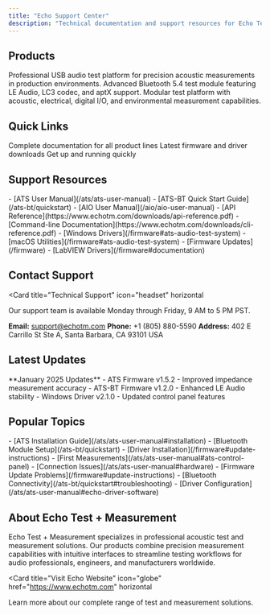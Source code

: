 ```yaml
---
title: "Echo Support Center"
description: "Technical documentation and support resources for Echo Test + Measurement products"
---
```


## Products

<Columns cols={3}>
  <Card
    title="ATS - Acoustic Test System"
    icon="waveform-lines"
    href="/ats"
    horizontal
  >
    Professional USB audio test platform for precision acoustic measurements in production environments.
  </Card>
  <Card
    title="ATS-BT Bluetooth Module"
    icon="bluetooth"
    href="/ats-bt"
    horizontal
  >
    Advanced Bluetooth 5.4 test module featuring LE Audio, LC3 codec, and aptX support.
  </Card>
  <Card
    title="AIO - Acoustic I/O Test System"
    icon="gauge-high"
    href="/aio"
    horizontal
  >
    Modular test platform with acoustic, electrical, digital I/O, and environmental measurement capabilities.
  </Card>
</Columns>

## Quick Links

<Columns cols={3}>
  <Card
    title="User Manuals"
    icon="book"
    href="/ats/ats-user-manual"
  >
    Complete documentation for all product lines
  </Card>
  <Card
    title="Firmware Updates"
    icon="download"
    href="/firmware"
  >
    Latest firmware and driver downloads
  </Card>
  <Card
    title="Quick Start Guides"
    icon="rocket"
    href="/ats-bt/quickstart"
  >
    Get up and running quickly
  </Card>
</Columns>

## Support Resources

<Columns cols={2}>
  <Card title="Technical Documentation">
    - [ATS User Manual](/ats/ats-user-manual)
    - [ATS-BT Quick Start Guide](/ats-bt/quickstart)
    - [AIO User Manual](/aio/aio-user-manual)
    - [API Reference](https://www.echotm.com/downloads/api-reference.pdf)
    - [Command-line Documentation](https://www.echotm.com/downloads/cli-reference.pdf)
  </Card>
  <Card title="Software & Downloads">
    - [Windows Drivers](/firmware#ats-audio-test-system)
    - [macOS Utilities](/firmware#ats-audio-test-system)
    - [Firmware Updates](/firmware)
    - [LabVIEW Drivers](/firmware#documentation)
  </Card>
</Columns>

## Contact Support

<Card
  title="Technical Support"
  icon="headset"
  horizontal
>
  Our support team is available Monday through Friday, 9 AM to 5 PM PST.

  **Email:** support@echotm.com
  **Phone:** +1 (805) 880-5590
  **Address:** 402 E Carrillo St Ste A, Santa Barbara, CA 93101 USA
</Card>

## Latest Updates

<Info>
**January 2025 Updates**
- ATS Firmware v1.5.2 - Improved impedance measurement accuracy
- ATS-BT Firmware v1.2.0 - Enhanced LE Audio stability
- Windows Driver v2.1.0 - Updated control panel features
</Info>

## Popular Topics

<Columns cols={2}>
  <Card title="Getting Started">
    - [ATS Installation Guide](/ats/ats-user-manual#installation)
    - [Bluetooth Module Setup](/ats-bt/quickstart)
    - [Driver Installation](/firmware#update-instructions)
    - [First Measurements](/ats/ats-user-manual#ats-control-panel)
  </Card>
  <Card title="Troubleshooting">
    - [Connection Issues](/ats/ats-user-manual#hardware)
    - [Firmware Update Problems](/firmware#update-instructions)
    - [Bluetooth Connectivity](/ats-bt/quickstart#troubleshooting)
    - [Driver Configuration](/ats/ats-user-manual#echo-driver-software)
  </Card>
</Columns>

## About Echo Test + Measurement

Echo Test + Measurement specializes in professional acoustic test and measurement solutions. Our products combine precision measurement capabilities with intuitive interfaces to streamline testing workflows for audio professionals, engineers, and manufacturers worldwide.

<Card
  title="Visit Echo Website"
  icon="globe"
  href="https://www.echotm.com"
  horizontal
>
  Learn more about our complete range of test and measurement solutions.
</Card>